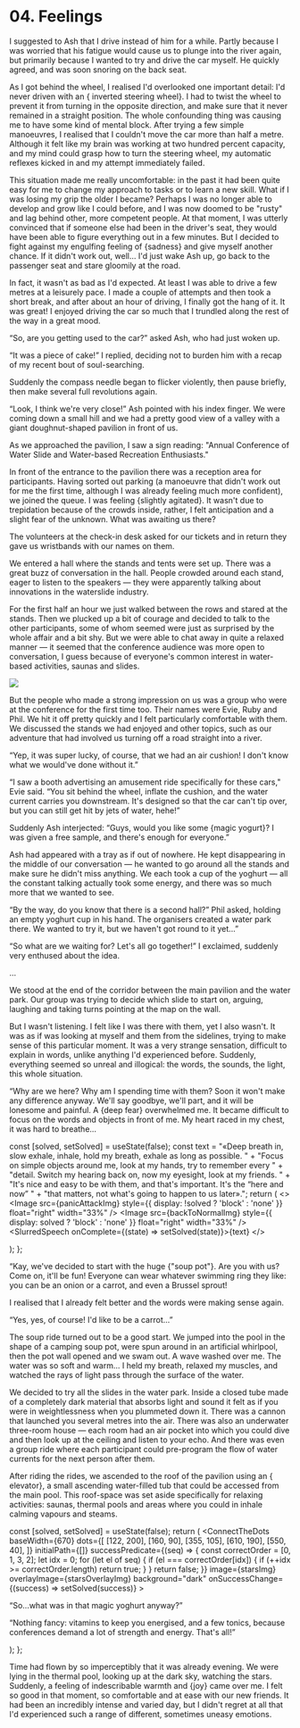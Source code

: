 


# 04. Feelings

I suggested to Ash that I drive instead of him for a while. Partly because I was worried that his
fatigue would cause us to plunge into the river again, but primarily because I wanted to try and
drive the car myself. He quickly agreed, and was soon snoring on the back seat.

As I got behind the wheel, I realised I'd overlooked one important detail: I'd never driven with an
{<TV video="WI6lgUlEUFU" from="00:08" withSound> inverted steering wheel</TV>}. I had to twist the
wheel to prevent it from turning in the opposite direction, and make sure that it never remained in
a straight position. The whole confounding thing was causing me to have some kind of mental block.
After trying a few simple manoeuvres, I realised that I couldn't move the car more than half a
metre. Although it felt like my brain was working at two hundred percent capacity, and my mind could
grasp how to turn the steering wheel, my automatic reflexes kicked in and my attempt immediately
failed.

This situation made me really uncomfortable: in the past it had been quite easy for me to change my
approach to tasks or to learn a new skill. What if I was losing my grip the older I became? Perhaps
I was no longer able to develop and grow like I could before, and I was now doomed to be "rusty" and
lag behind other, more competent people. At that moment, I was utterly convinced that if someone
else had been in the driver's seat, they would have been able to figure everything out in a few
minutes. But I decided to fight against my engulfing feeling of
{<Emotion feeling="sadness">sadness</Emotion>} and give myself another chance. If it didn't work
out, well… I'd just wake Ash up, go back to the passenger seat and stare gloomily at the road.

In fact, it wasn't as bad as I'd expected. At least I was able to drive a few metres at a leisurely
pace. I made a couple of attempts and then took a short break, and after about an hour of driving, I
finally got the hang of it. It was great! I enjoyed driving the car so much that I trundled along
the rest of the way in a great mood.

“So, are you getting used to the car?” asked Ash, who had just woken up.

“It was a piece of cake!” I replied, deciding not to burden him with a recap of my recent bout of
soul-searching.

Suddenly the compass needle began to flicker violently, then pause briefly, then make several full
revolutions again.

“Look, I think we're very close!” Ash pointed with his index finger. We were coming down a small
hill and we had a pretty good view of a valley with a giant doughnut-shaped pavilion in front of us.

As we approached the pavilion, I saw a sign reading: "Annual Conference of Water Slide and
Water-based Recreation Enthusiasts."

In front of the entrance to the pavilion there was a reception area for participants. Having sorted
out parking (a manoeuvre that didn't work out for me the first time, although I was already feeling
much more confident), we joined the queue. I was feeling {<Emotion feeling="anxiety">slightly
agitated</Emotion>}. It wasn't due to trepidation because of the crowds inside, rather, I felt
anticipation and a slight fear of the unknown. What was awaiting us there?

The volunteers at the check-in desk asked for our tickets and in return they gave us wristbands with
our names on them.

We entered a hall where the stands and tents were set up. There was a great buzz of conversation in
the hall. People crowded around each stand, eager to listen to the speakers — they were apparently
talking about innovations in the waterslide industry.

For the first half an hour we just walked between the rows and stared at the stands. Then we plucked
up a bit of courage and decided to talk to the other participants, some of whom seemed were just as
surprised by the whole affair and a bit shy. But we were able to chat away in quite a relaxed manner
— it seemed that the conference audience was more open to conversation, I guess because of
everyone's common interest in water-based activities, saunas and slides.

<Image src={meetingFriendsImg} />

But the people who made a strong impression on us was a group who were at the conference for the
first time too. Their names were Evie, Ruby and Phil. We hit it off pretty quickly and I felt
particularly comfortable with them. We discussed the stands we had enjoyed and other topics, such as
our adventure that had involved us turning off a road straight into a river.

“Yep, it was super lucky, of course, that we had an air cushion! I don't know what we would've done
without it.”

“I saw a booth advertising an amusement ride specifically for these cars," Evie said. “You sit
behind the wheel, inflate the cushion, and the water current carries you downstream. It's designed
so that the car can't tip over, but you can still get hit by jets of water, hehe!”

Suddenly Ash interjected: “Guys, would you like some
{<TV video="aXgFcNUWqX0" from="0:23" withSound>magic yogurt</TV>}? I was given a free sample, and
there's enough for everyone.”

Ash had appeared with a tray as if out of nowhere. He kept disappearing in the middle of our
conversation — he wanted to go around all the stands and make sure he didn't miss anything. We each
took a cup of the yoghurt — all the constant talking actually took some energy, and there was so
much more that we wanted to see.

“By the way, do you know that there is a second hall?” Phil asked, holding an empty yoghurt cup in
his hand. The organisers created a water park there. We wanted to try it, but we haven't got round
to it yet…”

“So what are we waiting for? Let's all go together!” I exclaimed, suddenly very enthused about the
idea.

...

We stood at the end of the corridor between the main pavilion and the water park. Our group was
trying to decide which slide to start on, arguing, laughing and taking turns pointing at the map on
the wall.

But I wasn't listening. I felt like I was there with them, yet I also wasn't. It was as if was
looking at myself and them from the sidelines, trying to make sense of this particular moment. It
was a very strange sensation, difficult to explain in words, unlike anything I'd experienced before.
Suddenly, everything seemed so unreal and illogical: the words, the sounds, the light, this whole
situation.

“Why are we here? Why am I spending time with them? Soon it won't make any difference anyway. We'll
say goodbye, we'll part, and it will be lonesome and painful. A {<Emotion feeling="fear">deep
fear</Emotion>} overwhelmed me. It became difficult to focus on the words and objects in front of
me. My heart raced in my chest, it was hard to breathe...

  const [solved, setSolved] = useState(false);
  const text =
    "«Deep breath in, slow exhale, inhale, hold my breath, exhale as long as possible. " + 
    "Focus on simple objects around me, look at my hands, try to remember every  " + 
    "detail.  Switch my hearing back on, now my eyesight, look at my friends. " +
    "It's nice and easy to be with them, and that's important. It's the “here and now” " +
    "that matters, not what's going to happen to us later».";
  return (
    <>
      <Image src={panicAttackImg} style={{ display: !solved ? 'block' : 'none' }} float="right" width="33%" />
      <Image src={backToNormalImg} style={{ display: solved ? 'block' : 'none' }} float="right" width="33%" />
      <SlurredSpeech onComplete={(state) => setSolved(state)}>{text}</SlurredSpeech>
    </>

); };

<PanicAttack />

“Kay, we've decided to start with the huge {<TV video="lLHlsRm3gLY" from="2:48">"soup pot"</TV>}.
Are you with us? Come on, it'll be fun! Everyone can wear whatever swimming ring they like: you can
be an onion or a carrot, and even a Brussel sprout!

I realised that I already felt better and the words were making sense again.

“Yes, yes, of course! I'd like to be a carrot...”

The soup ride turned out to be a good start. We jumped into the pool in the shape of a camping soup
pot, were spun around in an artificial whirlpool, then the pot wall opened and we swam out. A wave
washed over me. The water was so soft and warm... I held my breath, relaxed my muscles, and watched
the rays of light pass through the surface of the water.

We decided to try all the slides in the water park. Inside a closed tube made of a completely dark
material that absorbs light and sound it felt as if you were in weightlessness when you plummeted
down it. There was a cannon that launched you several metres into the air. There was also an
underwater three-room house — each room had an air pocket into which you could dive and then look up
at the ceiling and listen to your echo. And there was even a group ride where each participant could
pre-program the flow of water currents for the next person after them.

After riding the rides, we ascended to the roof of the pavilion using an {<TV video="Ma4Vnk5Rn8I">
elevator</TV>}, a small ascending water-filled tub that could be accessed from the main pool. This
roof-space was set aside specifically for relaxing activities: saunas, thermal pools and areas where
you could in inhale calming vapours and steams.

  const [solved, setSolved] = useState(false);
  return (
    <ConnectTheDots
      baseWidth={670}
      dots={[
        [122, 200],
        [160, 90],
        [355, 105],
        [610, 190],
        [550, 40],
      ]}
      initialPath={[]}
      successPredicate={(seq) => {
        const correctOrder = [0, 1, 3, 2];
        let idx = 0;
        for (let el of seq) {
          if (el === correctOrder[idx]) {
            if (++idx >= correctOrder.length) return true;
          }
        }
        return false;
      }}
      image={starsImg}
      overlayImage={starsOverlayImg}
      background="dark"
      onSuccessChange={(success) => setSolved(success)}
    >
      <Aside sticky>
        <p>
          <Spoiler reveal={solved}>“So…what was in that magic yoghurt anyway?”</Spoiler>
        </p>
        <p>
          <Spoiler reveal={solved}>
            “Nothing fancy: vitamins to keep you energised, and a few tonics, because conferences
            demand a lot of strength and energy. That's all!”
          </Spoiler>
        </p>
      </Aside>
    </ConnectTheDots>
  );
};

<StarsPuzzle />

Time had flown by so imperceptibly that it was already evening. We were lying in the thermal pool,
looking up at the dark sky, watching the stars. Suddenly, a feeling of indescribable warmth and
{<Emotion feeling="happiness">joy</Emotion>} came over me. I felt so good in that moment, so
comfortable and at ease with our new friends. It had been an incredibly intense and varied day, but
I didn't regret at all that I'd experienced such a range of different, sometimes uneasy emotions.
